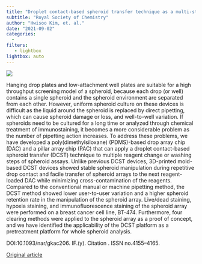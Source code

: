 ```yaml
---
title: "Droplet contact-based spheroid transfer technique as a multi-step assay tool for spheroid arrays"
subtitle: "Royal Society of Chemistry"
author: "Hwisoo Kim, et. al."
date: "2021-09-02"
categories:
  - 
filters:
   - lightbox
lightbox: auto
---
```


![](images/paste-0B8BA72B.png)

Hanging drop plates and low-attachment well plates are suitable for a high throughput screening model of a spheroid, because each drop (or well) contains a single spheroid and the spheroid environment are separated from each other. However, uniform spheroid culture on these devices is difficult as the liquid around the spheroid is replaced by direct pipetting, which can cause spheroid damage or loss, and well-to-well variation. If spheroids need to be cultured for a long time or analyzed through chemical treatment of immunostaining, it becomes a more considerable problem as the number of pipetting action increases. To address these problems, we have developed a poly(dimethylsiloxane) (PDMS)-based drop array chip (DAC) and a pillar array chip (PAC) that can apply a droplet contact-based spheroid transfer (DCST) technique to multiple reagent change or washing steps of spheroid assays. Unlike previous DCST devices, 3D-printed mold-based DCST devices showed stable spheroid manipulation during repetitive drop contact and facile transfer of spheroid arrays to the next reagent-loaded DAC while minimizing cross-contamination of the reagents. Compared to the conventional manual or machine pipetting method, the DCST method showed lower user-to-user variation and a higher spheroid retention rate in the manipulation of the spheroid array. Live/dead staining, hypoxia staining, and immunofluorescence staining of the spheroid array were performed on a breast cancer cell line, BT-474. Furthermore, four clearing methods were applied to the spheroid array as a proof of concept, and we have identified the applicability of the DCST platform as a pretreatment platform for whole spheroid analysis.

DOI:10.1093/nar/gkac206. IF.(y). Citation . ISSN no.4155–4165.

[Original article](https://pubs.rsc.org/en/content/articlelanding/2021/lc/d1lc00581b){.external target="_blank"}
